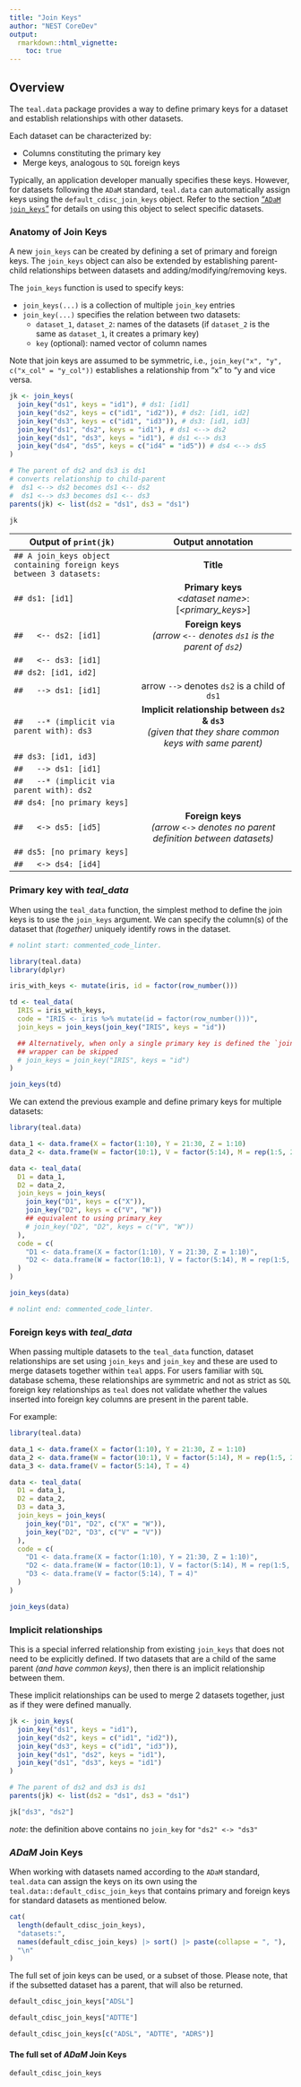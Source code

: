 ```yaml
---
title: "Join Keys"
author: "NEST CoreDev"
output: 
  rmarkdown::html_vignette:
    toc: true
---
```


## Overview

The `teal.data` package provides a way to define primary keys for a dataset and establish relationships with other datasets.

Each dataset can be characterized by:

- Columns constituting the primary key
- Merge keys, analogous to `SQL` foreign keys

Typically, an application developer manually specifies these keys. However, for datasets following the `ADaM` standard, `teal.data` can automatically assign keys using the `default_cdisc_join_keys` object. Refer to the section ["`ADaM` `join_keys`"](#adam-join_keys) for details on using this object to select specific datasets.

### Anatomy of Join Keys

A new `join_keys` can be created by defining a set of primary and foreign keys. The `join_keys` object can also be extended by establishing parent-child relationships between datasets and adding/modifying/removing keys.

The `join_keys` function is used to specify keys:

- `join_keys(...)` is a collection of multiple `join_key` entries
- `join_key(...)` specifies the relation between two datasets:
  - `dataset_1`, `dataset_2`: names of the datasets (if `dataset_2` is the same as `dataset_1`, it creates a primary key)
  - `key` (optional): named vector of column names

Note that join keys are assumed to be symmetric, i.e., `join_key("x", "y", c("x_col" = "y_col"))` establishes a relationship from "x" to "y and vice versa.

```r
jk <- join_keys(
  join_key("ds1", keys = "id1"), # ds1: [id1]
  join_key("ds2", keys = c("id1", "id2")), # ds2: [id1, id2]
  join_key("ds3", keys = c("id1", "id3")), # ds3: [id1, id3]
  join_key("ds1", "ds2", keys = "id1"), # ds1 <--> ds2
  join_key("ds1", "ds3", keys = "id1"), # ds1 <--> ds3
  join_key("ds4", "ds5", keys = c("id4" = "id5")) # ds4 <--> ds5
)

# The parent of ds2 and ds3 is ds1
# converts relationship to child-parent
#  ds1 <--> ds2 becomes ds1 <-- ds2
#  ds1 <--> ds3 becomes ds1 <-- ds3
parents(jk) <- list(ds2 = "ds1", ds3 = "ds1")

jk

```

| Output of `print(jk)`              | Output annotation                    |
| ---------------------------------- |:----------------------------------------:|
| `## A join_keys object containing foreign keys between 3 datasets:` |  **Title** |
| `## ds1: [id1]`                |  **Primary keys**<br />_\<dataset name\>_: [_\<primary_keys\>_]                                          | 
| `##   <-- ds2: [id1]`          | **Foreign keys**<br /> _(arrow `<--` denotes `ds1` is the parent of `ds2`)_                    | 
| `##   <-- ds3: [id1]`          |                                                                               | 
| `## ds2: [id1, id2]`           |                                                                               | 
| `##   --> ds1: [id1]`          | arrow `-->` denotes `ds2` is a child of `ds1`                                                                              | 
| `##   --* (implicit via parent with): ds3` |  **Implicit relationship between `ds2` & `ds3`**<br />_(given that they share common keys with same parent)_    |
| `## ds3: [id1, id3]`           |                                                                               | 
| `##   --> ds1: [id1]`          |                                                                               | 
| `##   --* (implicit via parent with): ds2` |                                                                               | 
| `## ds4: [no primary keys]`    |                                                                               | 
| `##   <-> ds5: [id5]`          |  **Foreign keys** <br />_(arrow `<->` denotes no parent definition between datasets)_      | 
| `## ds5: [no primary keys]`    |                                                                               | 
| `##   <-> ds4: [id4] `         |                                                                               | 

### Primary key with _teal_data_

When using the `teal_data` function, the simplest method to define the join keys  is to use the `join_keys` argument.
We can specify the column(s) of the dataset that _(together)_ uniquely identify rows in the dataset.

```r
# nolint start: commented_code_linter.
```

```r
library(teal.data)
library(dplyr)

iris_with_keys <- mutate(iris, id = factor(row_number()))

td <- teal_data(
  IRIS = iris_with_keys,
  code = "IRIS <- iris %>% mutate(id = factor(row_number()))",
  join_keys = join_keys(join_key("IRIS", keys = "id"))

  ## Alternatively, when only a single primary key is defined the `join_keys()`
  ## wrapper can be skipped
  # join_keys = join_key("IRIS", keys = "id")
)

join_keys(td)
```

We can extend the previous example and define primary keys for multiple datasets:

```r
library(teal.data)

data_1 <- data.frame(X = factor(1:10), Y = 21:30, Z = 1:10)
data_2 <- data.frame(W = factor(10:1), V = factor(5:14), M = rep(1:5, 2))

data <- teal_data(
  D1 = data_1,
  D2 = data_2,
  join_keys = join_keys(
    join_key("D1", keys = c("X")),
    join_key("D2", keys = c("V", "W"))
    ## equivalent to using primary_key
    # join_key("D2", "D2", keys = c("V", "W"))
  ),
  code = c(
    "D1 <- data.frame(X = factor(1:10), Y = 21:30, Z = 1:10)",
    "D2 <- data.frame(W = factor(10:1), V = factor(5:14), M = rep(1:5, 2))"
  )
)

join_keys(data)
```

```r
# nolint end: commented_code_linter.
```

### Foreign keys with _teal_data_

When passing multiple datasets to the `teal_data` function, dataset relationships are set using `join_keys` and `join_key` and these are used to merge datasets together within `teal` apps.
For users familiar with `SQL` database schema, these relationships are symmetric and not as strict as `SQL` foreign key relationships as `teal` does not validate whether the values inserted into foreign key columns are present in the parent table.

For example:

```r
library(teal.data)

data_1 <- data.frame(X = factor(1:10), Y = 21:30, Z = 1:10)
data_2 <- data.frame(W = factor(10:1), V = factor(5:14), M = rep(1:5, 2))
data_3 <- data.frame(V = factor(5:14), T = 4)

data <- teal_data(
  D1 = data_1,
  D2 = data_2,
  D3 = data_3,
  join_keys = join_keys(
    join_key("D1", "D2", c("X" = "W")),
    join_key("D2", "D3", c("V" = "V"))
  ),
  code = c(
    "D1 <- data.frame(X = factor(1:10), Y = 21:30, Z = 1:10)",
    "D2 <- data.frame(W = factor(10:1), V = factor(5:14), M = rep(1:5, 2))",
    "D3 <- data.frame(V = factor(5:14), T = 4)"
  )
)

join_keys(data)
```

### Implicit relationships

This is a special inferred relationship from existing `join_keys` that does not need to be explicitly defined.
If two datasets that are a child of the same parent _(and have common keys)_, then there is an implicit relationship between them.

These implicit relationships can be used to merge 2 datasets together, just as if they were defined manually.

```r
jk <- join_keys(
  join_key("ds1", keys = "id1"),
  join_key("ds2", keys = c("id1", "id2")),
  join_key("ds3", keys = c("id1", "id3")),
  join_key("ds1", "ds2", keys = "id1"),
  join_key("ds1", "ds3", keys = "id1")
)

# The parent of ds2 and ds3 is ds1
parents(jk) <- list(ds2 = "ds1", ds3 = "ds1")

jk["ds3", "ds2"]
```

_note_: the definition above contains no `join_key` for `"ds2" <-> "ds3"`

### _ADaM_ Join Keys

When working with datasets named according to the `ADaM` standard, `teal.data` can assign the keys on its own using the `teal.data::default_cdisc_join_keys` that contains primary and foreign keys for standard datasets as mentioned below.

```r
cat(
  length(default_cdisc_join_keys),
  "datasets:",
  names(default_cdisc_join_keys) |> sort() |> paste(collapse = ", "),
  "\n"
)
```

The full set of join keys can be used, or a subset of those.
Please note, that if the subsetted dataset has a parent, that will also be returned.

```r
default_cdisc_join_keys["ADSL"]

default_cdisc_join_keys["ADTTE"]

default_cdisc_join_keys[c("ADSL", "ADTTE", "ADRS")]
```

#### The full set of _ADaM_ Join Keys

```r
default_cdisc_join_keys
```


